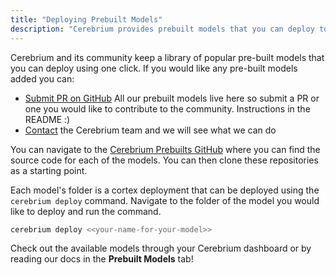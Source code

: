 ```yaml
---
title: "Deploying Prebuilt Models"
description: "Cerebrium provides prebuilt models that you can deploy to an API seamlessly"
---
```


Cerebrium and its community keep a library of popular pre-built models that you can deploy using one click. If you would like any pre-built models added you can:

- [Submit PR on GitHub](https://github.com/CerebriumAI/cerebrium-prebuilts) All our prebuilt models live here so submit a PR or one you would like to contribute to the community. Instructions in the README :)
- [Contact](mailto:support@cerebrium.ai) the Cerebrium team and we will see what we can do

You can navigate to the [Cerebrium Prebuilts GitHub](https://github.com/CerebriumAI/cerebrium-prebuilts) where you can find the source code for each of the models. You can then clone these
repositories as a starting point.

Each model's folder is a cortex deployment that can be deployed using the `cerebrium deploy` command. Navigate to the folder of the model you would like to deploy and run the command.

```bash
cerebrium deploy <<your-name-for-your-model>>
```

Check out the available models through your Cerebrium dashboard or by reading our docs in the **Prebuilt Models** tab!
